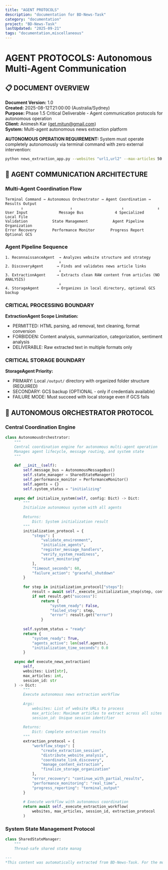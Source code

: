 ```yaml
---
title: "AGENT PROTOCOLS"
description: "documentation for BD-News-Task"
category: "documentation"
project: "BD-News-Task"
lastUpdated: "2025-09-21"
tags: "documentation,miscellaneous"
---
```


# AGENT PROTOCOLS: Autonomous Multi-Agent Communication

## 📋 DOCUMENT OVERVIEW

**Document Version:** 1.0  
**Created:** 2025-08-12T21:00:00 (Australia/Sydney)  
**Purpose:** Phase 1.5 Critical Deliverable - Agent communication protocols for autonomous operation  
**Client:** Animesh Kar (get.mitun@gmail.com)  
**System:** Multi-agent autonomous news extraction platform  

**AUTONOMOUS OPERATION REQUIREMENT:**
System must operate completely autonomously via terminal command with zero external intervention:
```bash
python news_extraction_app.py --websites "url1,url2" --max-articles 50
```

## 🔄 AGENT COMMUNICATION ARCHITECTURE

### Multi-Agent Coordination Flow

```
Terminal Command → Autonomous Orchestrator → Agent Coordination → Results Output
       ↓                     ↓                      ↓               ↓
User Input              Message Bus              4 Specialized     Local File
Validation           State Management           Agent Pipeline     Organization
Error Recovery       Performance Monitor       Progress Report    Optional GCS
```

### Agent Pipeline Sequence

```
1. ReconnaissanceAgent  → Analyzes website structure and strategy
                        ↓
2. DiscoveryAgent      → Finds and validates news article links  
                        ↓
3. ExtractionAgent     → Extracts clean RAW content from articles (NO ANALYSIS)
                        ↓
4. StorageAgent        → Organizes in local directory, optional GCS backup
```

### CRITICAL PROCESSING BOUNDARY
**ExtractionAgent Scope Limitation:**
- PERMITTED: HTML parsing, ad removal, text cleaning, format conversion
- FORBIDDEN: Content analysis, summarization, categorization, sentiment analysis
- DELIVERABLE: Raw extracted text in multiple formats only

### CRITICAL STORAGE BOUNDARY
**StorageAgent Priority:**
- PRIMARY: Local `/output/` directory with organized folder structure (REQUIRED)
- SECONDARY: GCS backup (OPTIONAL - only if credentials available)
- FAILURE MODE: Must succeed with local storage even if GCS fails

## 🧠 AUTONOMOUS ORCHESTRATOR PROTOCOL

### Central Coordination Engine

```python
class AutonomousOrchestrator:
    """
    Central coordination engine for autonomous multi-agent operation
    Manages agent lifecycle, message routing, and system state
    """
    
    def __init__(self):
        self.message_bus = AutonomousMessageBus()
        self.state_manager = SharedStateManager()
        self.performance_monitor = PerformanceMonitor()
        self.agents = {}
        self.system_status = "initializing"
        
    async def initialize_system(self, config: Dict) -> Dict:
        """
        Initialize autonomous system with all agents
        
        Returns:
            Dict: System initialization result
        """
        initialization_protocol = {
            "steps": [
                "validate_environment",
                "initialize_agents", 
                "register_message_handlers",
                "verify_system_readiness",
                "start_monitoring"
            ],
            "timeout_seconds": 60,
            "failure_action": "graceful_shutdown"
        }
        
        for step in initialization_protocol["steps"]:
            result = await self._execute_initialization_step(step, config)
            if not result.get("success"):
                return {
                    "system_ready": False,
                    "failed_step": step,
                    "error": result.get("error")
                }
        
        self.system_status = "ready"
        return {
            "system_ready": True,
            "agents_active": len(self.agents),
            "initialization_time_seconds": 0.0
        }
    
    async def execute_news_extraction(
        self,
        websites: List[str],
        max_articles: int,
        session_id: str
    ) -> Dict:
        """
        Execute autonomous news extraction workflow
        
        Args:
            websites: List of website URLs to process
            max_articles: Maximum articles to extract across all sites
            session_id: Unique session identifier
            
        Returns:
            Dict: Complete extraction results
        """
        extraction_protocol = {
            "workflow_steps": [
                "create_extraction_session",
                "distribute_website_analysis", 
                "coordinate_link_discovery",
                "manage_content_extraction",
                "finalize_storage_organization"
            ],
            "error_recovery": "continue_with_partial_results",
            "performance_monitoring": "real_time",
            "progress_reporting": "terminal_output"
        }
        
        # Execute workflow with autonomous coordination
        return await self._execute_extraction_workflow(
            websites, max_articles, session_id, extraction_protocol
        )
```

### System State Management Protocol

```python
class SharedStateManager:
    """
    Thread-safe shared state manag

---
*This content was automatically extracted from BD-News-Task. For the most up-to-date information, refer to the source project.*
